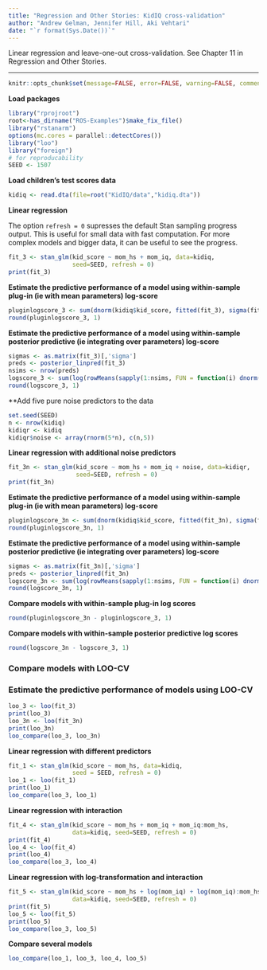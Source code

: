 ```yaml
---
title: "Regression and Other Stories: KidIQ cross-validation"
author: "Andrew Gelman, Jennifer Hill, Aki Vehtari"
date: "`r format(Sys.Date())`"
---
```

Linear regression and leave-one-out cross-validation. See Chapter 11 in
Regression and Other Stories.

-------------


```r
knitr::opts_chunk$set(message=FALSE, error=FALSE, warning=FALSE, comment=NA)
```

**Load packages**

```r
library("rprojroot")
root<-has_dirname("ROS-Examples")$make_fix_file()
library("rstanarm")
options(mc.cores = parallel::detectCores())
library("loo")
library("foreign")
# for reproducability
SEED <- 1507
```

**Load children's test scores data**

```r
kidiq <- read.dta(file=root("KidIQ/data","kidiq.dta"))
```

**Linear regression**

The option `refresh = 0` supresses the default Stan sampling
progress output. This is useful for small data with fast
computation. For more complex models and bigger data, it can be
useful to see the progress.

```r
fit_3 <- stan_glm(kid_score ~ mom_hs + mom_iq, data=kidiq,
                  seed=SEED, refresh = 0)
print(fit_3)
```

**Estimate the predictive performance of a model using
within-sample plug-in (ie with mean parameters) log-score**

```r
pluginlogscore_3 <- sum(dnorm(kidiq$kid_score, fitted(fit_3), sigma(fit_3), log = TRUE))
round(pluginlogscore_3, 1)
```

**Estimate the predictive performance of a model using
within-sample posterior predictive (ie integrating over parameters) log-score**

```r
sigmas <- as.matrix(fit_3)[,'sigma']
preds <- posterior_linpred(fit_3)
nsims <- nrow(preds)
logscore_3 <- sum(log(rowMeans(sapply(1:nsims, FUN = function(i) dnorm(kidiq$kid_score, preds[i,], sigmas[i], log=FALSE)))))
round(logscore_3, 1)
```

**Add five pure noise predictors to the data

```r
set.seed(SEED)
n <- nrow(kidiq)
kidiqr <- kidiq
kidiqr$noise <- array(rnorm(5*n), c(n,5))
```

**Linear regression with additional noise predictors**

```r
fit_3n <- stan_glm(kid_score ~ mom_hs + mom_iq + noise, data=kidiqr,
                   seed=SEED, refresh = 0)
print(fit_3n)
```

**Estimate the predictive performance of a model using
within-sample plug-in (ie with mean parameters) log-score**

```r
pluginlogscore_3n <- sum(dnorm(kidiq$kid_score, fitted(fit_3n), sigma(fit_3n), log = TRUE))
round(pluginlogscore_3n, 1)
```

**Estimate the predictive performance of a model using
within-sample posterior predictive (ie integrating over parameters) log-score**

```r
sigmas <- as.matrix(fit_3n)[,'sigma']
preds <- posterior_linpred(fit_3n)
logscore_3n <- sum(log(rowMeans(sapply(1:nsims, FUN = function(i) dnorm(kidiq$kid_score, preds[i,], sigmas[i], log=FALSE)))))
round(logscore_3n, 1)
```

**Compare models with within-sample plug-in log scores**

```r
round(pluginlogscore_3n - pluginlogscore_3, 1)
```

**Compare models with within-sample posterior predictive log scores**

```r
round(logscore_3n - logscore_3, 1)
```

### Compare models with LOO-CV

### Estimate the predictive performance of models using LOO-CV

```r
loo_3 <- loo(fit_3)
print(loo_3)
loo_3n <- loo(fit_3n)
print(loo_3n)
loo_compare(loo_3, loo_3n)
```

**Linear regression with different predictors**

```r
fit_1 <- stan_glm(kid_score ~ mom_hs, data=kidiq,
                  seed = SEED, refresh = 0)
loo_1 <- loo(fit_1)
print(loo_1)
loo_compare(loo_3, loo_1)
```

**Linear regression with interaction**

```r
fit_4 <- stan_glm(kid_score ~ mom_hs + mom_iq + mom_iq:mom_hs,
                  data=kidiq, seed=SEED, refresh = 0)
print(fit_4)
loo_4 <- loo(fit_4)
print(loo_4)
loo_compare(loo_3, loo_4)
```

**Linear regression with log-transformation and interaction**

```r
fit_5 <- stan_glm(kid_score ~ mom_hs + log(mom_iq) + log(mom_iq):mom_hs,
                  data=kidiq, seed=SEED, refresh = 0)
print(fit_5)
loo_5 <- loo(fit_5)
print(loo_5)
loo_compare(loo_3, loo_5)
```

**Compare several models**

```r
loo_compare(loo_1, loo_3, loo_4, loo_5)
```

